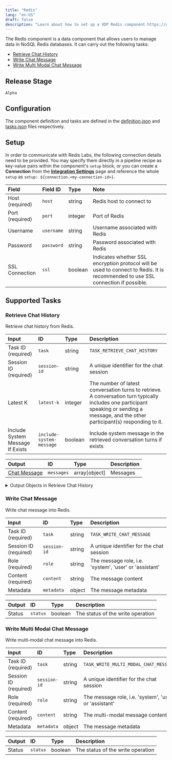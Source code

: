 ```yaml
---
title: "Redis"
lang: "en-US"
draft: false
description: "Learn about how to set up a VDP Redis component https://github.com/instill-ai/instill-core"
---
```


The Redis component is a data component that allows users to manage data in NoSQL Redis databases.
It can carry out the following tasks:
- [Retrieve Chat History](#retrieve-chat-history)
- [Write Chat Message](#write-chat-message)
- [Write Multi Modal Chat Message](#write-multi-modal-chat-message)

## Release Stage

`Alpha`

## Configuration

The component definition and tasks are defined in the [definition.json](https://github.com/instill-ai/component/blob/main/data/redis/v0/config/definition.json) and [tasks.json](https://github.com/instill-ai/component/blob/main/data/redis/v0/config/tasks.json) files respectively.

## Setup


In order to communicate with Redis Labs, the following connection details need to be
provided. You may specify them directly in a pipeline recipe as key-value pairs
within the component's `setup` block, or you can create a **Connection** from
the [**Integration Settings**](https://www.instill.tech/docs/vdp/integration)
page and reference the whole `setup` as `setup:
${connection.<my-connection-id>}`.

| Field | Field ID | Type | Note |
| :--- | :--- | :--- | :--- |
| Host (required) | `host` | string | Redis host to connect to  |
| Port (required) | `port` | integer | Port of Redis  |
| Username | `username` | string | Username associated with Redis  |
| Password | `password` | string | Password associated with Redis  |
| SSL Connection | `ssl` | boolean | Indicates whether SSL encryption protocol will be used to connect to Redis. It is recommended to use SSL connection if possible.  |




## Supported Tasks

### Retrieve Chat History

Retrieve chat history from Redis.

| Input | ID | Type | Description |
| :--- | :--- | :--- | :--- |
| Task ID (required) | `task` | string | `TASK_RETRIEVE_CHAT_HISTORY` |
| Session ID (required) | `session-id` | string | A unique identifier for the chat session |
| Latest K | `latest-k` | integer | The number of latest conversation turns to retrieve. A conversation turn typically includes one participant speaking or sending a message, and the other participant(s) responding to it. |
| Include System Message If Exists | `include-system-message` | boolean | Include system message in the retrieved conversation turns if exists |





| Output | ID | Type | Description |
| :--- | :--- | :--- | :--- |
| [Chat Message](#retrieve-chat-history-chat-message) | `messages` | array[object] | Messages |

<details>
<summary> Output Objects in Retrieve Chat History</summary>

<h4 id="retrieve-chat-history-chat-message">Chat Message</h4>

| Field | Field ID | Type | Note |
| :--- | :--- | :--- | :--- |
| [Content](#retrieve-chat-history-content) | `content` | array | The message content |
| Metadata | `metadata` | object | The message metadata |
| Role | `role` | string | The message role, i.e. 'system', 'user' or 'assistant' |

<h4 id="retrieve-chat-history-content">Content</h4>

| Field | Field ID | Type | Note |
| :--- | :--- | :--- | :--- |
| [Image URL](#retrieve-chat-history-image-url) | `image-url` | object | The image URL |
| Text | `text` | string | The text content. |
| Type | `type` | string | The type of the content part. |

<h4 id="retrieve-chat-history-image-url">Image URL</h4>

| Field | Field ID | Type | Note |
| :--- | :--- | :--- | :--- |
| URL | `url` | string | Either a URL of the image or the base64 encoded image data. |
</details>

### Write Chat Message

Write chat message into Redis.

| Input | ID | Type | Description |
| :--- | :--- | :--- | :--- |
| Task ID (required) | `task` | string | `TASK_WRITE_CHAT_MESSAGE` |
| Session ID (required) | `session-id` | string | A unique identifier for the chat session |
| Role (required) | `role` | string | The message role, i.e. 'system', 'user' or 'assistant' |
| Content (required) | `content` | string | The message content |
| Metadata | `metadata` | object | The message metadata |





| Output | ID | Type | Description |
| :--- | :--- | :--- | :--- |
| Status | `status` | boolean | The status of the write operation |

### Write Multi Modal Chat Message

Write multi-modal chat message into Redis.

| Input | ID | Type | Description |
| :--- | :--- | :--- | :--- |
| Task ID (required) | `task` | string | `TASK_WRITE_MULTI_MODAL_CHAT_MESSAGE` |
| Session ID (required) | `session-id` | string | A unique identifier for the chat session |
| Role (required) | `role` | string | The message role, i.e. 'system', 'user' or 'assistant' |
| Content (required) | `content` | string | The multi-modal message content |
| Metadata | `metadata` | object | The message metadata |





| Output | ID | Type | Description |
| :--- | :--- | :--- | :--- |
| Status | `status` | boolean | The status of the write operation |

